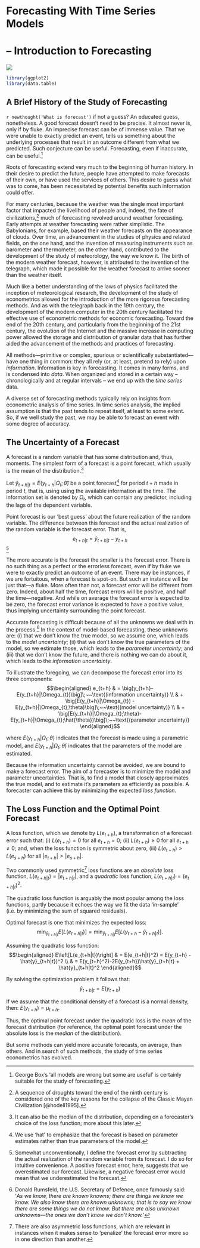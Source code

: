 # Forecasting With Time Series Models {-}

# &ndash; Introduction to Forecasting
![](art/astrologer.png)

```r
library(ggplot2)
library(data.table)
```

## A Brief History of the Study of Forecasting

`r newthought('What is forecast')` if not a guess? An educated guess, nonetheless. A good forecast doesn't need to be precise. It almost never is, only if by fluke. An imprecise forecast can be of immense value. That we were unable to exactly predict an event, tells us something about the underlying processes that result in an outcome different from what we predicted. Such conjecture can be useful. Forecasting, even if inaccurate, can be useful.^[George Box's 'all models are wrong but some are useful' is certainly suitable for the study of forecasting.]

Roots of forecasting extend very much to the beginning of human history. In their desire to predict the future, people have attempted to make forecasts of their own, or have used the services of others. This desire to guess what was to come, has been necessitated by potential benefits such information could offer. 

For many centuries, because the weather was the single most important factor that impacted the livelihood of people and, indeed, the fate of civilizations,^[A sequence of droughts toward the end of the ninth century is considered one of the key reasons for the collapse of the Classic Mayan Civilization [@hodell1995].] much of forecasting revolved around weather forecasting. Early attempts at weather forecasting were rather simplistic. The Babylonians, for example, based their weather forecasts on the appearance of clouds. Over time, an advancement in the studies of physics and related fields, on the one hand, and the invention of measuring instruments such as barometer and thermometer, on the other hand, contributed to the development of the study of meteorology, the way we know it. The birth of the modern weather forecast, however, is attributed to the invention of the telegraph, which made it possible for the weather forecast to arrive sooner than the weather itself. 

Much like a better understanding of the laws of physics facilitated the inception of meteorological research, the development of the study of econometrics allowed for the introduction of the more rigorous forecasting methods. And as with the telegraph back in the 19th century, the development of the modern computer in the 20th century facilitated the effective use of econometric methods for economic forecasting. Toward the end of the 20th century, and particularly from the beginning of the 21st century, the evolution of the Internet and the massive increase in computing power allowed the storage and distribution of granular data that has further aided the advancement of the methods and practices of forecasting. 

All methods&mdash;primitive or complex, spurious or scientifically substantiated&mdash;have one thing in common: they all rely (or, at least, pretend to rely) upon *information*. Information is key in forecasting. It comes in many forms, and is condensed into *data*. When organized and stored in a certain way -- chronologically and at regular intervals -- we end up with the *time series* data. 

A diverse set of forecasting methods typically rely on insights from econometric analysis of time series. In time series analysis, the implied assumption is that the past tends to repeat itself, at least to some extent. So, if we well study the past, we may be able to forecast an event with some degree of accuracy. 


## The Uncertainty of a Forecast

A forecast is a random variable that has some distribution and, thus, moments. The simplest form of a forecast is a point forecast, which usually is the mean of the distribution.^[It can also be the median of the distribution, depending on a forecaster's choice of the loss function; more about this later.]

Let $\hat{y}_{t+h|t}=E(y_{t+h}|\Omega_{t};\hat{\theta})$ be a point forecast^[We use 'hat' to emphasize that the forecast is based on parameter estimates rather than true parameters of the model.] for period $t+h$ made in period $t$, that is, using using the available information at the time. The information set is denoted by $\Omega_t$, which can contain any predictor, including the lags of the dependent variable. 

Point forecast is our 'best guess' about the future realization of the random variable. The difference between this forecast and the actual realization of the random variable is the forecast error. That is, $$e_{t+h|t} = \hat{y}_{t+h|t} - y_{t+h}$$^[Somewhat unconventionally, I define the forecast error by subtracting the actual realization of the random variable from its forecast. I do so for intuitive convenience. A positive forecast error, here, suggests that we overestimated our forecast. Likewise, a negative forecast error would mean that we underestimated the forecast.]

The more accurate is the forecast the smaller is the forecast error. There is no such thing as a perfect or the errorless forecast, even if by fluke we were to exactly predict an outcome of an event. There may be instances, if we are fortuitous, when a forecast is spot-on. But such an instance will be just that&mdash;a fluke. More often than not, a forecast error will be different from zero. Indeed, about half the time, forecast errors will be positive, and half the time&mdash;negative. And while on average the forecast error is expected to be zero, the forecast error variance is expected to have a positive value, thus implying uncertainty surrounding the point forecast. 

Accurate forecasting is difficult because of all the unknowns we deal with in the process.^[Donald Rumsfeld, the U.S. Secretary of Defence, once famously said: '*As we know, there are known knowns; there are things we know we know. We also know there are known unknowns; that is to say we know there are some things we do not know. But there are also unknown unknowns—the ones we don't know we don't know.*'] In the context of model-based forecasting, these unknowns are: (i) that we don't know the true model, so we assume one, which leads to the *model uncertainty*; (ii) that we don't know the true parameters of the model, so we estimate those, which leads to the *parameter uncertainty*; and (iii) that we don't know the future, and there is nothing we can do about it, which leads to the *information uncertainty*.

To illustrate the foregoing, we can decompose the forecast error into its three components:
$$\begin{aligned}
		e_{t+h} & = \big[y_{t+h}-E(y_{t+h}|\Omega_{t})\big]\;~~\text{(information uncertainty)}  \\
		& + \big[E(y_{t+h}|\Omega_{t}) - E(y_{t+h}|\Omega_{t};\theta)\big]\;~~\text{(model uncertainty)}  \\
		& + \big[E(y_{t+h}|\Omega_{t};\theta)-E(y_{t+h}|\Omega_{t};\hat{\theta})\big]\;~~\text{(parameter uncertainty)}
		\end{aligned}$$
		
where $E(y_{t+h}|\Omega_{t};\theta)$ indicates that the forecast is made using a parametric model, and $E(y_{t+h}|\Omega_{t};\hat{\theta})$ indicates that the parameters of the model are estimated. 

Because the information uncertainty cannot be avoided, we are bound to make a forecast error. The aim of a forecaster is to minimize the model and parameter uncertainties. That is, to find a model that closely approximates the true model, and to estimate it's parameters as efficiently as possible. A forecaster can achieve this by minimizing the expected *loss function*.


## The Loss Function and the Optimal Point Forecast

A loss function, which we denote by $L(e_{t+h})$, a transformation of a forecast error such that: (i) $L(e_{t+h}) = 0$ for all $e_{t+h}=0$; (ii) $L(e_{t+h}) \geq 0$ for all $e_{t+h} \neq 0$; and, when the loss function is symmetric about zero, (iii) $L(e_{t+h}) > L(e_{s+h})$ for all $|e_{t+h}| > |e_{s+h}|$. 

Two commonly used symmetric^[There are also asymmetric loss functions, which are relevant in instances when it makes sense to 'penalize' the forecast error more so in one direction than another.] loss functions are an *absolute* loss function, $L{(e_{t+h|t})} = |e_{t+h|t}|$, and a *quadratic* loss function, $L{(e_{t+h|t})} = (e_{t+h|t})^2$.

The quadratic loss function is arguably the most popular among the loss functions, partly because it echoes the way we fit the data 'in-sample' (i.e. by minimizing the sum of squared residuals).

Optimal forecast is one that minimizes the expected loss:
		$$\min_{\hat{y}_{t+h|t}} E\left[L\left(e_{t+h|t}\right)\right] = \min_{\hat{y}_{t+h|t}} E\left[L\left(y_{t+h}-\hat{y}_{t+h|t}\right)\right].$$


Assuming the quadratic loss function:
$$\begin{aligned}
		E\left[L(e_{t+h|t})\right] & = E(e_{t+h|t}^2) = E(y_{t+h} - \hat{y}_{t+h|t})^2 \\
		& = E(y_{t+h}^2)-2E(y_{t+h})\hat{y}_{t+h|t} + \hat{y}_{t+h|t}^2
		\end{aligned}$$

By solving the optimization problem it follows that: $$\hat{y}_{t+h|t} = E(y_{t+h})$$

If we assume that the conditional density of a forecast is a normal density, then: $E(y_{t+h}) = \mu_{t+h}$.

Thus, the optimal point forecast under the quadratic loss is the *mean* of the forecast distribution (for reference, the optimal point forecast under the absolute loss is the *median* of the distribution).

But some methods can yield more accurate forecasts, on average, than others. And in search of such methods, the study of time series econometrics has evolved.

